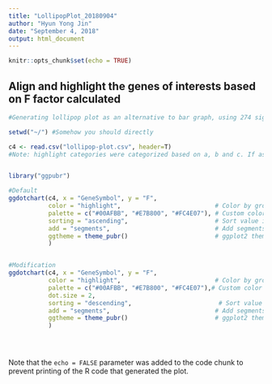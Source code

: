 ```yaml
---
title: "LollipopPlot_20180904"
author: "Hyun Yong Jin"
date: "September 4, 2018"
output: html_document
---
```


```r
knitr::opts_chunk$set(echo = TRUE)
```

## Align and highlight the genes of interests based on F factor calculated


```r
#Generating lollipop plot as an alternative to bar graph, using 274 significant genes identified from C4-CD8-LAYN genes

setwd("~/") #Somehow you should directly 

c4 <- read.csv("lollipop-plot.csv", header=T) 
#Note: highlight categories were categorized based on a, b and c. If assigned by numbers, ggplot2 will recognize the category as continuous variables. 


library("ggpubr")

#Default
ggdotchart(c4, x = "GeneSymbol", y = "F",
           color = "highlight",                          # Color by groups
           palette = c("#00AFBB", "#E7B800", "#FC4E07"), # Custom color palette
           sorting = "ascending",                        # Sort value in descending order
           add = "segments",                             # Add segments from y = 0 to dots
           ggtheme = theme_pubr()                        # ggplot2 theme
           )


#Modification
ggdotchart(c4, x = "GeneSymbol", y = "F",
           color = "highlight",                          # Color by groups
           palette = c("#00AFBB", "#E7B800", "#FC4E07"),# Custom color palette
           dot.size = 2,
           sorting = "descending",                        # Sort value in descending order
           add = "segments",                             # Add segments from y = 0 to dots
           ggtheme = theme_pubr()                        # ggplot2 theme
           )





```


Note that the `echo = FALSE` parameter was added to the code chunk to prevent printing of the R code that generated the plot.
